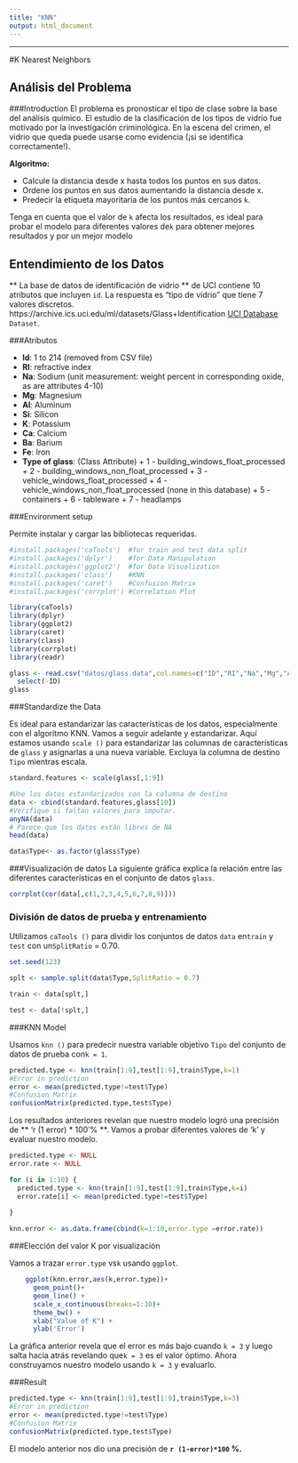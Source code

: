 ```yaml
---
title: "KNN"
output: html_document
---
```


---
#K Nearest Neighbors 

## Análisis del Problema


###Introduction
El problema es pronosticar el tipo de clase sobre la base del análisis químico. El estudio de la clasificación de los tipos de vidrio fue motivado por la investigación criminológica. En la escena del crimen, el vidrio que queda puede usarse como evidencia (¡si se identifica correctamente!).

**Algoritmo:**

* Calcule la distancia desde x hasta todos los puntos en sus datos.
* Ordene los puntos en sus datos aumentando la distancia desde x.
* Predecir la etiqueta mayoritaria de los puntos más cercanos `k`.

Tenga en cuenta que el valor de `k` afecta los resultados, es ideal para probar el modelo para diferentes valores de` k` para obtener mejores resultados y por un
mejor modelo 

## Entendimiento de los Datos


** La base de datos de identificación de vidrio ** de UCI contiene 10 atributos que incluyen `id`. La respuesta es "tipo de vidrio" que tiene 7 valores discretos.
https://archive.ics.uci.edu/ml/datasets/Glass+Identification
[UCI Database](https://archive.ics.uci.edu/ml/machine-learning-databases/glass/glass.data) `Dataset`.

###Atributos

* **Id**: 1 to 214 (removed from CSV file)
* **RI**: refractive index
* **Na**: Sodium (unit measurement: weight percent in corresponding oxide, as are attributes 4-10)
* **Mg**: Magnesium
* **Al**: Aluminum
* **Si**: Silicon
* **K**: Potassium
* **Ca**: Calcium
* **Ba**: Barium
* **Fe**: Iron
* **Type of glass**: (Class Attribute) 
      + 1 - building_windows_float_processed 
      + 2 - building_windows_non_float_processed
      + 3 - vehicle_windows_float_processed
      + 4 - vehicle_windows_non_float_processed (none in this database)
      + 5 - containers
      + 6 - tableware
      + 7 - headlamps

###Environment setup

Permite instalar y cargar las bibliotecas requeridas.

```r
#install.packages('caTools')  #for train and test data split
#install.packages('dplyr')    #for Data Manipulation
#install.packages('ggplot2')  #for Data Visualization
#install.packages('class')    #KNN 
#install.packages('caret')    #Confusion Matrix
#install.packages('corrplot') #Correlation Plot
```

```r
library(caTools)
library(dplyr)
library(ggplot2)
library(caret)
library(class)
library(corrplot)
library(readr)
```

```r
glass <- read.csv("datos/glass.data",col.names=c("ID","RI","Na","Mg","Al","Si","K","Ca","Ba","Fe","Type")) %>%
  select(-ID)
glass
```

###Standardize the Data

Es ideal para estandarizar las características de los datos, especialmente con el algoritmo KNN. Vamos a seguir adelante y estandarizar. Aquí estamos usando `scale ()` para
estandarizar las columnas de características de `glass` y asignarlas a una nueva variable. Excluya la columna de destino `Tipo` mientras escala.

```r
standard.features <- scale(glass[,1:9])

#Une los datos estandarizados con la columna de destino
data <- cbind(standard.features,glass[10])
#Verifique si faltan valores para imputar.
anyNA(data)
# Parece que los datos están libres de NA
head(data)

data$Type<- as.factor(glass$Type)

```

###Visualización de datos
La siguiente gráfica explica la relación entre las diferentes características en el conjunto de datos `glass`.

```r
corrplot(cor(data[,c(1,2,3,4,5,6,7,8,9)]))
```

### División de datos de prueba y entrenamiento

Utilizamos `caTools ()` para dividir los conjuntos de datos `data` en` train` y `test` con un` SplitRatio` = 0.70.

```r

set.seed(123)

splt <- sample.split(data$Type,SplitRatio = 0.7)

train <- data[splt,]

test <- data[!splt,]
```

###KNN Model

Usamos `knn ()` para predecir nuestra variable objetivo `Tipo` del conjunto de datos de prueba con` k = 1`.
```r

predicted.type <- knn(train[1:9],test[1:9],train$Type,k=1)
#Error in prediction
error <- mean(predicted.type!=test$Type)
#Confusion Matrix
confusionMatrix(predicted.type,test$Type)
```

Los resultados anteriores revelan que nuestro modelo logró una precisión de 
** 'r (1 error) * 100'% **. Vamos a probar diferentes valores de 'k' y evaluar nuestro modelo.  


```r
predicted.type <- NULL
error.rate <- NULL

for (i in 1:10) {
  predicted.type <- knn(train[1:9],test[1:9],train$Type,k=i)
  error.rate[i] <- mean(predicted.type!=test$Type)
    
}

knn.error <- as.data.frame(cbind(k=1:10,error.type =error.rate))

```

###Elección del valor K por visualización

Vamos a trazar `error.type` vs` k` usando `ggplot`.

```r
    ggplot(knn.error,aes(k,error.type))+ 
      geom_point()+ 
      geom_line() + 
      scale_x_continuous(breaks=1:10)+ 
      theme_bw() +
      xlab("Value of K") +
      ylab('Error')
```

La gráfica anterior revela que el error es más bajo cuando `k = 3` y luego salta hacia atrás revelando que` k = 3` es el valor óptimo. Ahora construyamos nuestro
modelo usando `k = 3` y evaluarlo.

###Result
```r
predicted.type <- knn(train[1:9],test[1:9],train$Type,k=3)
#Error in prediction
error <- mean(predicted.type!=test$Type)
#Confusion Matrix
confusionMatrix(predicted.type,test$Type)
```
El modelo anterior nos dio una precisión de **`r (1-error)*100` %.**
